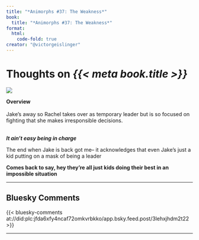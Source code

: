 ```yaml
---
title: "*Animorphs #37: The Weakness*"
book:
  title: "*Animorphs #37: The Weakness*"
format:
  html:
    code-fold: true
creator: "@victorgeislinger"
---
```


# Thoughts on *{{< meta book.title >}}*

::: {layout="[30,70]"}
![](https://books.google.com/books/content?id=mWYwDwAAQBAJ&printsec=frontcover&img=2)

**Overview** <br/>
<br/>
Jake's away so Rachel takes over as temporary leader but is so focused on fighting that she makes irresponsible decisions.
<br/>
<br/>


:::


***It ain't easy being in charge***

The end when Jake is back got me– it acknowledges that even Jake's just a kid putting on a mask of being a leader

**Comes back to say, hey they're all just kids doing their best in an impossible situation**

--- 

:::{.callout-note icon=false}

## Bluesky Comments

{{< bluesky-comments at://did:plc:jfda6xfy4ncaf72omkvrbkko/app.bsky.feed.post/3lehxjhdm2t22 >}}


:::
---
